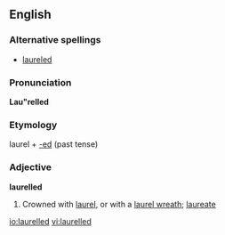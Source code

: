 ==English==

===Alternative spellings===
* [[laureled]]

===Pronunciation===
'''Lau"relled'''

===Etymology===
laurel + [[-ed]] (past tense)

===Adjective===
'''laurelled'''
# Crowned with [[laurel]], or with a [[laurel wreath]]; [[laureate]]

[[io:laurelled]]
[[vi:laurelled]]